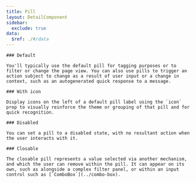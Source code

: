 ```yaml
---
title: Pill
layout: DetailComponent
sidebar:
  exclude: true
data:
  $ref: ./#/data
---
```


<LivePreviewControls>
  <LivePreview componentName="pill" exampleName="Default">

    ### Default

    You'll typically use the default pill for tagging purposes or to filter or change the page view. You can also use pills to trigger an action subject to change as a result of user input or a change in context, such as an autogenerated quick response to a message.

  </LivePreview>
  <LivePreview componentName="pill" exampleName="Icon">

    ### With icon

    Display icons on the left of a default pill label using the `icon` prop to visually reinforce the theme or grouping of that pill and for quick recognition.

  </LivePreview>
  <LivePreview componentName="pill" exampleName="Disabled">

    ### Disabled

    You can set a pill to a disabled state, with no resultant action when the user interacts with it.

  </LivePreview> 
  <LivePreview componentName="pill" exampleName="Closable">
  
    ### Closable

    The closable pill represents a value selected via another mechanism, and which the user can remove within the pill. It can appear on its own, such as alongside a complex filter panel, or within an input control such as [`ComboBox`](../combo-box).

  </LivePreview>
</LivePreviewControls>
